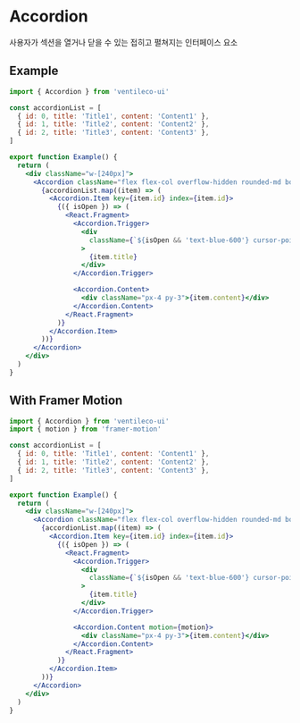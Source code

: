 
<Meta title="COMPONENTS/Accordion" />

# Accordion

사용자가 섹션을 열거나 닫을 수 있는 접히고 펼쳐지는 인터페이스 요소

## Example

```jsx
import { Accordion } from 'ventileco-ui'

const accordionList = [
  { id: 0, title: 'Title1', content: 'Content1' },
  { id: 1, title: 'Title2', content: 'Content2' },
  { id: 2, title: 'Title3', content: 'Content3' },
]

export function Example() {
  return (
    <div className="w-[240px]">
      <Accordion className="flex flex-col overflow-hidden rounded-md border">
        {accordionList.map((item) => (
          <Accordion.Item key={item.id} index={item.id}>
            {({ isOpen }) => (
              <React.Fragment>
                <Accordion.Trigger>
                  <div
                    className={`${isOpen && 'text-blue-600'} cursor-pointer border-y px-4 py-3 text-left`}
                  >
                    {item.title}
                  </div>
                </Accordion.Trigger>

                <Accordion.Content>
                  <div className="px-4 py-3">{item.content}</div>
                </Accordion.Content>
              </React.Fragment>
            )}
          </Accordion.Item>
        ))}
      </Accordion>
    </div>
  )
}
```

## With Framer Motion

```jsx
import { Accordion } from 'ventileco-ui'
import { motion } from 'framer-motion'

const accordionList = [
  { id: 0, title: 'Title1', content: 'Content1' },
  { id: 1, title: 'Title2', content: 'Content2' },
  { id: 2, title: 'Title3', content: 'Content3' },
]

export function Example() {
  return (
    <div className="w-[240px]">
      <Accordion className="flex flex-col overflow-hidden rounded-md border">
        {accordionList.map((item) => (
          <Accordion.Item key={item.id} index={item.id}>
            {({ isOpen }) => (
              <React.Fragment>
                <Accordion.Trigger>
                  <div
                    className={`${isOpen && 'text-blue-600'} cursor-pointer border-y px-4 py-3 text-left`}
                  >
                    {item.title}
                  </div>
                </Accordion.Trigger>

                <Accordion.Content motion={motion}>
                  <div className="px-4 py-3">{item.content}</div>
                </Accordion.Content>
              </React.Fragment>
            )}
          </Accordion.Item>
        ))}
      </Accordion>
    </div>
  )
}
```

